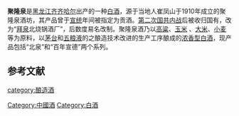 
'''聚隆泉'''是[[黑龙江|黑龙江]][[齐齐哈尔|齐齐哈尔]]出产的一种[[中国烧酒|白酒]]，源于当地人崔凤山于1910年成立的聚隆泉酒坊，其产品曾于[[宣统|宣统]]年间被指定为贡酒。[[第二次国共内战|第二次国共内战]]后被收归国有，改为“[[拜泉|拜泉]]北烧锅酒厂”，后数度易名改制。聚隆泉酒乃以[[高粱|高粱]]、[[玉米|玉米]] 、[[大米|大米]]、[[小麦|小麦]]等为原料，以[[茅台|茅台]]和[[五粮液|五粮液]]的之酿造技术改进的生产工序酿成的[[浓香型白酒|浓香型白酒]]，现产品包括“北泉”和“百年宣德”两个系列。

==参考文献==
{{reflist}}
{{饮料小作品}}
{{中華酒文化}}

[[category:酿造酒|category:酿造酒]]
[[Category:中國酒|Category:中國酒]]
[[Category:白酒|Category:白酒]]